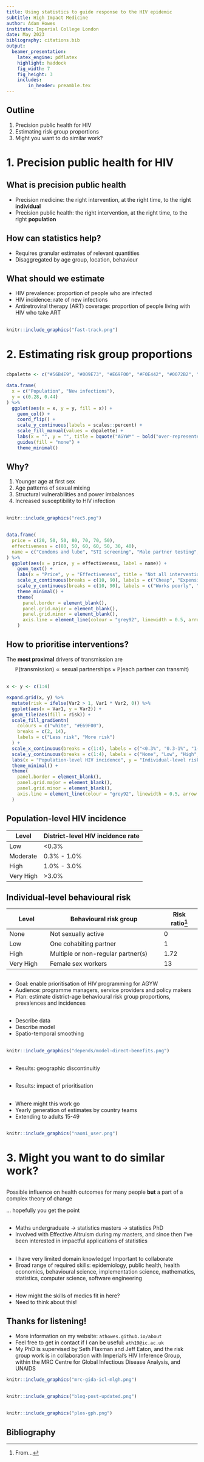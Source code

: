 ```yaml
---
title: Using statistics to guide response to the HIV epidemic
subtitle: High Impact Medicine
author: Adam Howes
institute: Imperial College London
date: May 2023
bibliography: citations.bib
output:
  beamer_presentation:
    latex_engine: pdflatex
    highlight: haddock
    fig_width: 7 
    fig_height: 3
    includes:
        in_header: preamble.tex
---
```


## Outline

1. Precision public health for HIV
2. Estimating risk group proportions
3. Might you want to do similar work?

# 1. Precision public health for HIV

## What is precision public health

* Precision medicine: the right intervention, at the right time, to the right **individual**
* Precision public health: the right intervention, at the right time, to the right **population**

## How can statistics help?

* Requires granular estimates of relevant quantities
* Disaggregated by age group, location, behaviour

## What should we estimate

* HIV prevalence: proportion of people who are infected
* HIV incidence: rate of new infections
* Antiretroviral therapy (ART) coverage: proportion of people living with HIV who take ART

## 

```r
knitr::include_graphics("fast-track.png")
```

# 2. Estimating risk group proportions

##

```r
cbpalette <- c("#56B4E9", "#009E73", "#E69F00", "#F0E442", "#0072B2", "#D55E00", "#CC79A7", "#999999")

data.frame(
  x = c("Population", "New infections"),
  y = c(0.28, 0.44)
) %>%
  ggplot(aes(x = x, y = y, fill = x)) +
    geom_col() +
    coord_flip() +
    scale_y_continuous(labels = scales::percent) +
    scale_fill_manual(values = cbpalette) +
    labs(x = "", y = "", title = bquote("AGYW*" ~ bold("over-represented") ~ "in numbers of new infections"), caption = "*Adolescent girls and young women, 15-29") +
    guides(fill = "none") +
    theme_minimal()
```

## Why?

1. Younger age at first sex
2. Age patterns of sexual mixing
3. Structural vulnerabilities and power imbalances
4. Increased susceptibility to HIV infection

##

```r
knitr::include_graphics("rec5.png")
```

##

```r
data.frame(
  price = c(20, 50, 50, 80, 70, 70, 50),
  effectiveness = c(80, 50, 60, 60, 50, 30, 40),
  name = c("Condoms and lube", "STI screening", "Male partner testing", "Access to PrEP", "Access to PEP", "Cash transfers and incentives", "Keep girls in school")
) %>%
  ggplot(aes(x = price, y = effectiveness, label = name)) +
    geom_text() +
    labs(x = "Price", y = "Effectiveness", title = "Not all interventions can, or should, be provided to everyone", caption = "Possible interventions for reducing HIV incidence in AGYW. Positions on plot depend\n on setting, and is subject to uncertainty, so should not be interpreted too precisely.") +
    scale_x_continuous(breaks = c(10, 90), labels = c("Cheap", "Expensive"), limits = c(0, 100)) +
    scale_y_continuous(breaks = c(10, 90), labels = c("Works poorly", "Works well"), limits = c(0, 100)) +
    theme_minimal() +
    theme(
      panel.border = element_blank(),
      panel.grid.major = element_blank(),
      panel.grid.minor = element_blank(),
      axis.line = element_line(colour = "grey92", linewidth = 0.5, arrow = arrow(length = unit(5, "pt"), type = "open"))
    )
```

## How to prioritise interventions?

The **most proximal** drivers of transmission are
$$
\mathbb{P}(\text{transmission}) \propto \text{sexual partnerships} \times \mathbb{P}(\text{each partner can transmit})
$$

##

```r
x <- y <- c(1:4)

expand.grid(x, y) %>%
  mutate(risk = ifelse(Var2 > 1, Var1 * Var2, 0)) %>%
  ggplot(aes(x = Var1, y = Var2)) +
  geom_tile(aes(fill = risk)) +
  scale_fill_gradientn(
    colours = c("white", "#E69F00"),
    breaks = c(2, 14),
    labels = c("Less risk", "More risk") 
  ) +
  scale_x_continuous(breaks = c(1:4), labels = c("<0.3%", "0.3-1%", "1-3%", ">3%")) +
  scale_y_continuous(breaks = c(1:4), labels = c("None", "Low", "High", "Very\n high")) +
  labs(x = "Population-level HIV incidence", y = "Individual-level risk behaviour", title = bquote("Important we consider" ~ bold("both") ~ "population setting and individual behaviour"), fill = "") +
  theme_minimal() +
  theme(
    panel.border = element_blank(),
    panel.grid.major = element_blank(),
    panel.grid.minor = element_blank(),
    axis.line = element_line(colour = "grey92", linewidth = 0.5, arrow = arrow(length = unit(5, "pt"), type = "open"))
  )
```

## Population-level HIV incidence

| Level       | District-level HIV incidence rate  |
|-------------|------------------------------------|
| Low         | <0.3%                              |
| Moderate    | 0.3% - 1.0%                        |
| High        | 1.0% - 3.0%                        |
| Very High   | >3.0%                              |

## Individual-level behavioural risk

| Level       | Behavioural risk group             | Risk ratio^[From...] |
|-------------|------------------------------------|------------|
| None        | Not sexually active                | 0          |
| Low         | One cohabiting partner             | 1          |
| High        | Multiple or non-regular partner(s) | 1.72       |
| Very High   | Female sex workers                 | 13         |

##

* Goal: enable prioritisation of HIV programming for AGYW
* Audience: programme managers, service providers and policy makers 
* Plan: estimate district-age behavioural risk group proportions, prevalences and incidences

##

* Describe data
* Describe model
* Spatio-temporal smoothing

##

```r
knitr::include_graphics("depends/model-direct-benefits.png")
``` 

## 

* Results: geographic discontinuitiy

##

* Results: impact of prioritisation

##

* Where might this work go
* Yearly generation of estimates by country teams
* Extending to adults 15-49

##

```r
knitr::include_graphics("naomi_user.png")
```

# 3. Might you want to do similar work?

##

Possible influence on health outcomes for many people **but** a part of a complex theory of change

\begin{align*}
\mathbb{P}(\text{impact}) = &\mathbb{P}(\text{relevant people interact with your work}) \\
&\times \mathbb{P}(\text{what you've done is useful}) \\
&\times \mathbb{P}(\text{message correctly conveyed}) \times \cdots \\
&\times \mathbb{P}(\text{intervention technically works}) \\
&\times \mathbb{P}(\text{intervention correctly implemented}) \times \cdots
\end{align*}

... hopefully you get the point

##

* Maths undergraduate $\to$ statistics masters $\to$ statistics PhD
* Involved with Effective Altruism during my masters, and since then I've been interested in impactful applications of statistics

##

* I have very limited domain knowledge! Important to collaborate
* Broad range of required skills: epidemiology, public health, health economics, behavioural science, implementation science, mathematics, statistics, computer science, software engineering

##

* How might the skills of medics fit in here?
* Need to think about this!

## Thanks for listening!

* More information on my website: `athowes.github.io/about`
* Feel free to get in contact if I can be useful: `ath19@ic.ac.uk`
* My PhD is supervised by Seth Flaxman and Jeff Eaton, and the risk group work is in collaboration with Imperial's HIV Inference Group, within the MRC Centre for Global Infectious Disease Analysis, and UNAIDS

```r
knitr::include_graphics("mrc-gida-icl-mlgh.png")
```

##

```r
knitr::include_graphics("blog-post-updated.png")
```

##

```r
knitr::include_graphics("plos-gph.png")
```

## Bibliography {.allowframebreaks}
